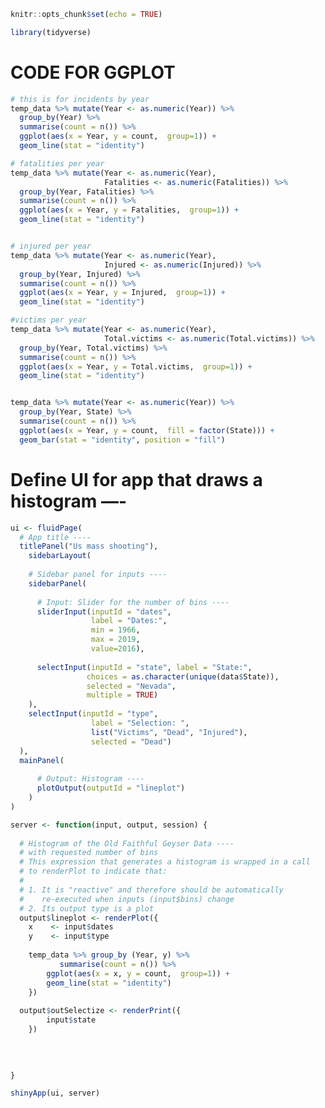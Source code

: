 ```r
knitr::opts_chunk$set(echo = TRUE)
```


```r
library(tidyverse)
```

# CODE FOR GGPLOT
```r
# this is for incidents by year
temp_data %>% mutate(Year <- as.numeric(Year)) %>% 
  group_by(Year) %>% 
  summarise(count = n()) %>% 
  ggplot(aes(x = Year, y = count,  group=1)) + 
  geom_line(stat = "identity")

# fatalities per year
temp_data %>% mutate(Year <- as.numeric(Year),
                     Fatalities <- as.numeric(Fatalities)) %>% 
  group_by(Year, Fatalities) %>% 
  summarise(count = n()) %>% 
  ggplot(aes(x = Year, y = Fatalities,  group=1)) + 
  geom_line(stat = "identity")


# injured per year 
temp_data %>% mutate(Year <- as.numeric(Year),
                     Injured <- as.numeric(Injured)) %>% 
  group_by(Year, Injured) %>% 
  summarise(count = n()) %>% 
  ggplot(aes(x = Year, y = Injured,  group=1)) + 
  geom_line(stat = "identity")

#victims per year
temp_data %>% mutate(Year <- as.numeric(Year),
                     Total.victims <- as.numeric(Total.victims)) %>% 
  group_by(Year, Total.victims) %>% 
  summarise(count = n()) %>% 
  ggplot(aes(x = Year, y = Total.victims,  group=1)) + 
  geom_line(stat = "identity")


temp_data %>% mutate(Year <- as.numeric(Year)) %>% 
  group_by(Year, State) %>% 
  summarise(count = n()) %>% 
  ggplot(aes(x = Year, y = count,  fill = factor(State))) + 
  geom_bar(stat = "identity", position = "fill")

```

# Define UI for app that draws a histogram ----
```r
ui <- fluidPage(
  # App title ----
  titlePanel("Us mass shooting"),
    sidebarLayout(
    
    # Sidebar panel for inputs ----
    sidebarPanel(
      
      # Input: Slider for the number of bins ----
      sliderInput(inputId = "dates",
                  label = "Dates:",
                  min = 1966,
                  max = 2019,
                  value=2016),
      
      selectInput(inputId = "state", label = "State:", 
                 choices = as.character(unique(data$State)), 
                 selected = "Nevada",
                 multiple = TRUE)
    ),
    selectInput(inputId = "type",
                  label = "Selection: ",
                  list("Victims", "Dead", "Injured"),
                  selected = "Dead")
  ),
  mainPanel(
      
      # Output: Histogram ----
      plotOutput(outputId = "lineplot")
    )
)
```
```r

server <- function(input, output, session) {
  
  # Histogram of the Old Faithful Geyser Data ----
  # with requested number of bins
  # This expression that generates a histogram is wrapped in a call
  # to renderPlot to indicate that:
  #
  # 1. It is "reactive" and therefore should be automatically
  #    re-executed when inputs (input$bins) change
  # 2. Its output type is a plot
  output$lineplot <- renderPlot({
    x    <- input$dates
    y    <- input$type
    
    temp_data %>% group_by (Year, y) %>% 
           summarise(count = n()) %>% 
        ggplot(aes(x = x, y = count,  group=1)) + 
        geom_line(stat = "identity")
    })
  
  output$outSelectize <- renderPrint({
        input$state
    })
  
  
   

}
```

```r

shinyApp(ui, server)
```
